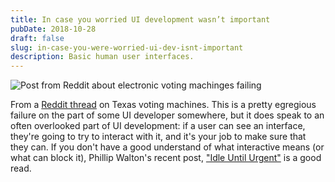 ```yaml
---
title: In case you worried UI development wasn’t important
pubDate: 2018-10-28
draft: false
slug: in-case-you-were-worried-ui-dev-isnt-important
description: Basic human user interfaces.
---
```


![Post from Reddit about electronic voting machinges failing](/assets/images/2018/81103EFB-D1F7-49DA-8430-E5B1488B9EF0.jpeg)

From a [Reddit thread](https://www.reddit.com/r/technology/comments/9rmqzp/texans_say_voting_machines_are_flipping/) on Texas voting machines. This is a pretty egregious failure on the part of some UI developer somewhere, but it does speak to an often overlooked part of UI development: if a user can see an interface, they're going to try to interact with it, and it's your job to make sure that they can. If you don't have a good understand of what interactive means (or what can block it), Phillip Walton's recent post, ["Idle Until Urgent"](https://philipwalton.com/articles/idle-until-urgent/) is a good read.
